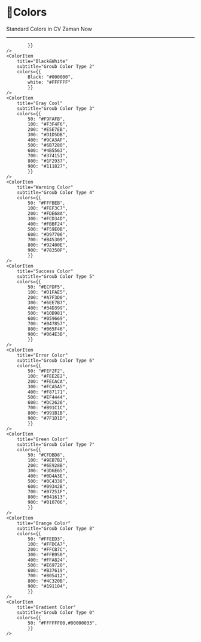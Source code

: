 
<Meta title="Style/Colors/Colors" />

# 🎨Colors

Standard Colors in CV Zaman Now

---


<ColorPalette>
    <ColorItem
        title="Background"
        subtitle="Groub Color Type 1"
        colors={{ 
            BgPrimary: "#FFFFFF",
            BgSecondary: "#F7FAFC",
            BgLight: "#D5D5DC",
            BgDark: "#16162D",
            BgShade: "#1F1F35",

            }}
    />
    <ColorItem
        title="Black&White"
        subtitle="Groub Color Type 2"
        colors={{ 
            Black: "#000000",
            white: "#FFFFFF"
            }}
    />
    <ColorItem
        title="Gray Cool"
        subtitle="Groub Color Type 3"
        colors={{ 
            50: "#F9FAFB",
            100: "#F3F4F6",
            200: "#E5E7EB",
            300: "#D1D5DB",
            400: "#9CA3AF",
            500: "#6B7280",
            600: "#4B5563",
            700: "#374151",
            800: "#1F2937",
            900: "#111827",
            }}
    />
    <ColorItem
        title="Warning Color"
        subtitle="Groub Color Type 4"
        colors={{ 
            50: "#FFFBEB",
            100: "#FEF3C7",
            200: "#FDE68A",
            300: "#FCD34D",
            400: "#FBBF24",
            500: "#F59E0B",
            600: "#D97706",
            700: "#B45309",
            800: "#92400E",
            900: "#78350F",
            }}
    />
    <ColorItem
        title="Success Color"
        subtitle="Groub Color Type 5"
        colors={{ 
            50: "#ECFDF5",
            100: "#D1FAE5",
            200: "#A7F3D0",
            300: "#6EE7B7",
            400: "#34D399",
            500: "#10B981",
            600: "#059669",
            700: "#047857",
            800: "#065F46",
            900: "#064E3B",
            }}
    />
    <ColorItem
        title="Error Color"
        subtitle="Groub Color Type 6"
        colors={{ 
            50: "#FEF2F2",
            100: "#FEE2E2",
            200: "#FECACA",
            300: "#FCA5A5",
            400: "#F87171",
            500: "#EF4444",
            600: "#DC2626",
            700: "#B91C1C",
            800: "#991B1B",
            900: "#7F1D1D",
            }}
    />
    <ColorItem
        title="Green Color"
        subtitle="Groub Color Type 7"
        colors={{ 
            50: "#CFDBD8",
            100: "#9EB7B2",
            200: "#6E928B",
            300: "#3D6E65",
            400: "#0D4A3E",
            500: "#0C4338",
            600: "#09342B",
            700: "#07251F",
            800: "#041613",
            900: "#010706",
            }}
    />
    <ColorItem
        title="Orange Color"
        subtitle="Groub Color Type 8"
        colors={{ 
            50: "#FFEED3",
            100: "#FFDCA7",
            200: "#FFCB7C",
            300: "#FFB950",
            400: "#FFA824",
            500: "#E69720",
            600: "#B37619",
            700: "#805412",
            800: "#4C320B",
            900: "#191104",
            }}
    />
    <ColorItem
        title="Gradient Color"
        subtitle="Groub Color Type 0"
        colors={{ 
            50: "#FFFFFF00,#00000033",
            }}
    />
</ColorPalette>